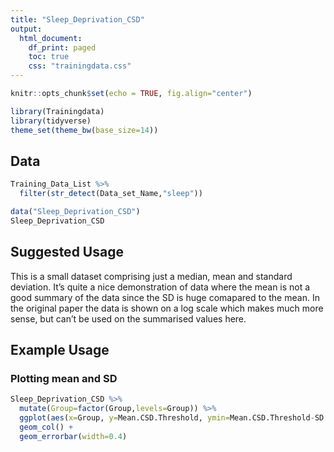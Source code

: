```yaml
---
title: "Sleep_Deprivation_CSD"
output:
  html_document:
    df_print: paged
    toc: true
    css: "trainingdata.css"
---
```


```r
knitr::opts_chunk$set(echo = TRUE, fig.align="center")
```


```r
library(Trainingdata)
library(tidyverse)
theme_set(theme_bw(base_size=14))
```

Data
----
```r
Training_Data_List %>%
  filter(str_detect(Data_set_Name,"sleep"))
```


```r
data("Sleep_Deprivation_CSD")
Sleep_Deprivation_CSD
```

Suggested Usage
---------------
This is a small dataset comprising just a median, mean and standard deviation.  It's quite a nice demonstration of data where the mean is not a good summary of the data since the SD is huge comapared to the mean.  In the original paper the data is shown on a log scale which makes much more sense, but can't be used on the summarised values here.




Example Usage
-------------

### Plotting mean and SD

```r
Sleep_Deprivation_CSD %>%
  mutate(Group=factor(Group,levels=Group)) %>%
  ggplot(aes(x=Group, y=Mean.CSD.Threshold, ymin=Mean.CSD.Threshold-SD.CSD.Threshold, ymax=Mean.CSD.Threshold+SD.CSD.Threshold)) +
  geom_col() +
  geom_errorbar(width=0.4)
```



